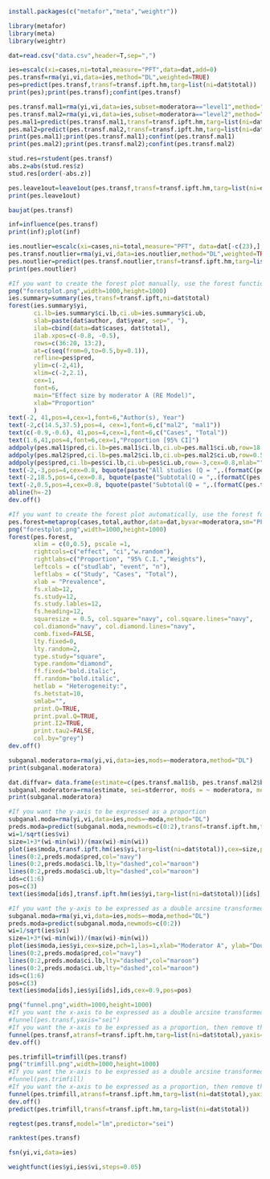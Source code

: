 ```r
install.packages(c("metafor","meta","weightr"))
```
```r
library(metafor)
library(meta)
library(weightr)
```
```r
dat=read.csv("data.csv",header=T,sep=",")
```
```r
ies=escalc(xi=cases,ni=total,measure="PFT",data=dat,add=0)
pes.transf=rma(yi,vi,data=ies,method="DL",weighted=TRUE)
pes=predict(pes.transf,transf=transf.ipft.hm,targ=list(ni=dat$total))
print(pes);print(pes.transf);confint(pes.transf)
```
```r
pes.transf.mal1=rma(yi,vi,data=ies,subset=moderatora=="level1",method="DL")
pes.transf.mal2=rma(yi,vi,data=ies,subset=moderatora=="level2",method="DL")
pes.mal1=predict(pes.transf.mal1,transf=transf.ipft.hm,targ=list(ni=dat$total))
pes.mal2=predict(pes.transf.mal2,transf=transf.ipft.hm,targ=list(ni=dat$total))
print(pes.mal1);print(pes.transf.mal1);confint(pes.transf.mal1)
print(pes.mal2);print(pes.transf.mal2);confint(pes.transf.mal2)
```
```r
stud.res=rstudent(pes.transf)
abs.z=abs(stud.res$z)
stud.res[order(-abs.z)]
```
```r
pes.leave1out=leave1out(pes.transf,transf=transf.ipft.hm,targ=list(ni=dat$total))
print(pes.leave1out)
```
```r
baujat(pes.transf)
```
```r
inf=influence(pes.transf)
print(inf);plot(inf)
```
```r
ies.noutlier=escalc(xi=cases,ni=total,measure="PFT", data=dat[-c(23),],add=0)
pes.transf.noutlier=rma(yi,vi,data=ies.noutlier,method="DL",weighted=TRUE)
pes.noutlier=predict(pes.transf.noutlier,transf=transf.ipft.hm,targ=list(ni=dat$total))
print(pes.noutlier)
```
```r
#If you want to create the forest plot manually, use the forest function in the metafor package. Numerical values in the following code are for demonstration purposes only. You need to change these values according to your dataset.
png("forestplot.png",width=1000,height=1000)
ies.summary=summary(ies,transf=transf.ipft,ni=dat$total)
forest(ies.summary$yi,
       ci.lb=ies.summary$ci.lb,ci.ub=ies.summary$ci.ub,
       slab=paste(dat$author, dat$year, sep=", "),
       ilab=cbind(data=dat$cases, dat$total),
       ilab.xpos=c(-0.8, -0.5),
       rows=c(36:20, 13:2),
       at=c(seq(from=0,to=0.5,by=0.1)), 
       refline=pes$pred,
       ylim=c(-2,41),
       xlim=c(-2,2.1),
       cex=1,
       font=6,
       main="Effect size by moderator A (RE Model)",
       xlab="Proportion"
       )
text(-2, 41,pos=4,cex=1,font=6,"Author(s), Year")
text(-2,c(14.5,37.5),pos=4, cex=1,font=6,c("mal2", "mal1"))
text(c(-0.9,-0.6), 41,pos=4,cex=1,font=6,c("Cases", "Total"))
text(1.6,41,pos=4,font=6,cex=1,"Proportion [95% CI]")
addpoly(pes.mal1$pred,ci.lb=pes.mal1$ci.lb,ci.ub=pes.mal1$ci.ub,row=18.5,cex=0.8,mlab="")
addpoly(pes.mal2$pred,ci.lb=pes.mal2$ci.lb,ci.ub=pes.mal2$ci.ub,row=0.5,cex=0.8,mlab="")
addpoly(pes$pred,ci.lb=pes$ci.lb,ci.ub=pes$ci.ub,row=-3,cex=0.8,mlab="")
text(-2,-3,pos=4,cex=0.8, bquote(paste("All studies (Q = ",.(formatC(pes.transf$QE, format="f")), ", df = ", .(pes.transf$k - pes.transf$p),", p = ", .(formatC(pes.transf$QEp, format="f")), "; ", I^2, " = ",.(formatC(pes.transf$I2, format="f")), "%",")")))
text(-2,18.5,pos=4,cex=0.8, bquote(paste("Subtotal(Q = ",.(formatC(pes.transf.mal1$QE, format="f")), ", df = ", .(pes.transf.mal1$k - pes.transf.mal1$p),", p = ", .(formatC(pes.transf.mal1$QEp, format="f")),"; ", I^2, " = ",.(formatC(pes.transf.mal1$I2, format="f")), "%",")")))
text(-2,0.5,pos=4,cex=0.8, bquote(paste("Subtotal(Q = ",.(formatC(pes.transf.mal2$QE, format="f")),", df = ", .(pes.transf.mal2$k - pes.transf.mal2$p), ", p = ", .(formatC(pes.transf.mal2$QEp, format="f")), "; ", I^2, " = ",.(formatC(pes.transf.mal2$I2, format="f")), "%",")")))
abline(h=-2)
dev.off()
```
```r
#If you want to create the forest plot automatically, use the forest function in the meta package. Numerical values in the following code are for demonstration purposes only. You need to change these values according to your dataset.
pes.forest=metaprop(cases,total,author,data=dat,byvar=moderatora,sm="PFT",method.ci="NAsm",method.tau="DL",incr=0.5,allincr=FALSE,addincr=FALSE,title="")
png("forestplot.png",width=1000,height=1000)
forest(pes.forest,
       xlim = c(0,0.5), pscale =1, 
       rightcols=c("effect", "ci","w.random"),
       rightlabs=c("Proportion", "95% C.I.","Weights"),
       leftcols = c("studlab", "event", "n"), 
       leftlabs = c("Study", "Cases", "Total"),
       xlab = "Prevalence", 
       fs.xlab=12,
       fs.study=12,
       fs.study.lables=12,
       fs.heading=12,
       squaresize = 0.5, col.square="navy", col.square.lines="navy",
       col.diamond="navy", col.diamond.lines="navy",
       comb.fixed=FALSE,
       lty.fixed=0,
       lty.random=2, 
       type.study="square",
       type.random="diamond",
       ff.fixed="bold.italic",
       ff.random="bold.italic",
       hetlab = "Heterogeneity:",
       fs.hetstat=10,
       smlab="",
       print.Q=TRUE,
       print.pval.Q=TRUE,
       print.I2=TRUE,
       print.tau2=FALSE,
       col.by="grey")
dev.off()
```
```r
subganal.moderatora=rma(yi,vi,data=ies,mods=~moderatora,method="DL")
print(subganal.moderatora)
```
```r
dat.diffvar= data.frame(estimate=c(pes.transf.mal1$b, pes.transf.mal2$b),stderror=c(pes.transf.mal1$se, pes.transf.mal2$se),moderatora = c("mal1","mal2"), tau2=round(c(pes.transf.mal1$tau2, pes.transf.mal2$tau2),3))
subganal.moderatora=rma(estimate, sei=stderror, mods = ~ moderatora, method="FE", data=dat.diffvar)
print(subganal.moderatora)
```
```r
#If you want the y-axis to be expressed as a proportion
subganal.moda=rma(yi,vi,data=ies,mods=~moda,method="DL")
preds.moda=predict(subganal.moda,newmods=c(0:2),transf=transf.ipft.hm,targ=list(ni=dat$total))
wi=1/sqrt(ies$vi)
size=1+3*(wi-min(wi))/(max(wi)-min(wi))
plot(ies$moda,transf.ipft.hm(ies$yi,targ=list(ni=dat$total)),cex=size,pch=1,las=1,xlab="Moderator A", ylab="Proportion")
lines(0:2,preds.moda$pred,col="navy")
lines(0:2,preds.moda$ci.lb,lty="dashed",col="maroon")
lines(0:2,preds.moda$ci.ub,lty="dashed",col="maroon")
ids=c(1:6)
pos=c(3)
text(ies$moda[ids],transf.ipft.hm(ies$yi,targ=list(ni=dat$total))[ids],ids,cex=0.9,pos=pos)
```
```r
#If you want the y-axis to be expressed as a double arcsine transformed proportion
subganal.moda=rma(yi,vi,data=ies,mods=~moda,method="DL")
preds.moda=predict(subganal.moda,newmods=c(0:2))
wi=1/sqrt(ies$vi)
size=1+3*(wi-min(wi))/(max(wi)-min(wi))
plot(ies$moda,ies$yi,cex=size,pch=1,las=1,xlab="Moderator A", ylab="Double arcsine transformed proportion")
lines(0:2,preds.moda$pred,col="navy")
lines(0:2,preds.moda$ci.lb,lty="dashed",col="maroon")
lines(0:2,preds.moda$ci.ub,lty="dashed",col="maroon")
ids=c(1:6)
pos=c(3)
text(ies$moda[ids],ies$yi[ids],ids,cex=0.9,pos=pos)
```
```r
png("funnel.png",width=1000,height=1000)
#If you want the x-axis to be expressed as a double arcsine transformed proportion, then remove the "#" sign before the following line.
#funnel(pes.transf,yaxis="sei")
#If you want the x-axis to be expressed as a proportion, then remove the "#" sign before the following line.
funnel(pes.transf,atransf=transf.ipft.hm,targ=list(ni=dat$total),yaxis="sei",xlab="Proportion")
dev.off()
```
```r
pes.trimfill=trimfill(pes.transf)
png("trimfill.png",width=1000,height=1000)
#If you want the x-axis to be expressed as a double arcsine transformed proportion, then remove the "#" sign before the following line.
#funnel(pes.trimfill)
#If you want the x-axis to be expressed as a proportion, then remove the "#" sign before the following line.
funnel(pes.trimfill,atransf=transf.ipft.hm,targ=list(ni=dat$total),yaxis="sei",xlab="Proportion")
dev.off()
predict(pes.trimfill,transf=transf.ipft.hm,targ=list(ni=dat$total))
```
```r
regtest(pes.transf,model="lm",predictor="sei")
```
```r
ranktest(pes.transf)
```
```r
fsn(yi,vi,data=ies)
```
```r
weightfunct(ies$yi,ies$vi,steps=0.05)
```